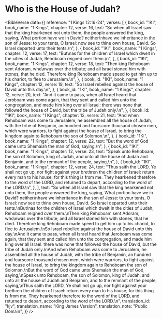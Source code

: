 
# Who is the House of Judah?

<BibleVerse
  data={{
    reference: "1 Kings 12:16-24",
    verses: [
      {
        book_id: "1KI",
        book_name: "1 Kings",
        chapter: 12,
        verse: 16,
        text: "So when all Israel saw that the king hearkened not unto them, the people answered the king, saying, What portion have we in David? neither\nhave we inheritance in the son of Jesse: to your tents, O Israel: now see to thine own house, David. So Israel departed unto their tents.\n",
      },
      {
        book_id: "1KI",
        book_name: "1 Kings",
        chapter: 12,
        verse: 17,
        text: "But\nas for the children of Israel which dwelt in the cities of Judah, Rehoboam reigned over them.\n",
      },
      {
        book_id: "1KI",
        book_name: "1 Kings",
        chapter: 12,
        verse: 18,
        text: "Then king Rehoboam sent Adoram, who\nwas over the tribute; and all Israel stoned him with stones, that he died. Therefore king Rehoboam made speed to get him up to his chariot, to flee to Jerusalem.\n",
      },
      {
        book_id: "1KI",
        book_name: "1 Kings",
        chapter: 12,
        verse: 19,
        text: "So Israel rebelled against the house of David unto this day.\n",
      },
      {
        book_id: "1KI",
        book_name: "1 Kings",
        chapter: 12,
        verse: 20,
        text: "And it came to pass, when all Israel heard that Jeroboam was come again, that they sent and called him unto the congregation, and made him king over all Israel: there was none that followed the house of David, but the tribe of Judah only.\n",
      },
      {
        book_id: "1KI",
        book_name: "1 Kings",
        chapter: 12,
        verse: 21,
        text: "And when Rehoboam was come to Jerusalem, he assembled all the house of Judah, with the tribe of Benjamin, an hundred and fourscore thousand chosen men, which were warriors, to fight against the house of Israel, to bring the kingdom again to Rehoboam the son of Solomon.\n",
      },
      {
        book_id: "1KI",
        book_name: "1 Kings",
        chapter: 12,
        verse: 22,
        text: "But the word of God came unto Shemaiah the man of God, saying,\n",
      },
      {
        book_id: "1KI",
        book_name: "1 Kings",
        chapter: 12,
        verse: 23,
        text: "Speak unto Rehoboam, the son of Solomon, king of Judah, and unto all the house of Judah and Benjamin, and to the remnant of the people, saying,\n",
      },
      {
        book_id: "1KI",
        book_name: "1 Kings",
        chapter: 12,
        verse: 24,
        text: "Thus saith the LORD, Ye shall not go up, nor fight against your brethren the children of Israel: return every man to his house; for this thing is from me. They hearkened therefore to the word of the LORD, and returned to depart, according to the word of the LORD.\n",
      },
    ],
    text: "So when all Israel saw that the king hearkened not unto them, the people answered the king, saying, What portion have we in David? neither\nhave we inheritance in the son of Jesse: to your tents, O Israel: now see to thine own house, David. So Israel departed unto their tents.\nBut\nas for the children of Israel which dwelt in the cities of Judah, Rehoboam reigned over them.\nThen king Rehoboam sent Adoram, who\nwas over the tribute; and all Israel stoned him with stones, that he died. Therefore king Rehoboam made speed to get him up to his chariot, to flee to Jerusalem.\nSo Israel rebelled against the house of David unto this day.\nAnd it came to pass, when all Israel heard that Jeroboam was come again, that they sent and called him unto the congregation, and made him king over all Israel: there was none that followed the house of David, but the tribe of Judah only.\nAnd when Rehoboam was come to Jerusalem, he assembled all the house of Judah, with the tribe of Benjamin, an hundred and fourscore thousand chosen men, which were warriors, to fight against the house of Israel, to bring the kingdom again to Rehoboam the son of Solomon.\nBut the word of God came unto Shemaiah the man of God, saying,\nSpeak unto Rehoboam, the son of Solomon, king of Judah, and unto all the house of Judah and Benjamin, and to the remnant of the people, saying,\nThus saith the LORD, Ye shall not go up, nor fight against your brethren the children of Israel: return every man to his house; for this thing is from me. They hearkened therefore to the word of the LORD, and returned to depart, according to the word of the LORD.\n",
    translation_id: "kjv",
    translation_name: "King James Version",
    translation_note: "Public Domain",
  }}
/>
